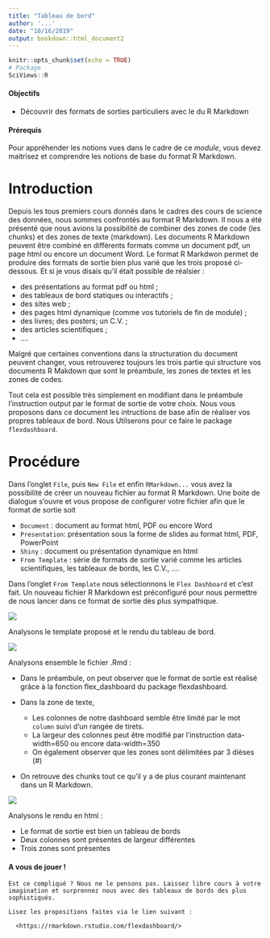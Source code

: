 ```yaml
---
title: "Tableau de bord"
author: '...'
date: "10/16/2019"
output: bookdown::html_document2
---
```


```r
knitr::opts_chunk$set(echo = TRUE)
# Package
SciViews::R
```

#### Objectifs {-}

- Découvrir des formats de sorties particuliers avec le du R Markdown

#### Prérequis {-} 

Pour appréhender les notions vues dans le cadre de ce *module*, vous devez maitrisez et comprendre les notions de base du format R Markdown.

# Introduction

Depuis les tous premiers cours donnés dans le cadres des cours de science des données, nous sommes confrontés au format R Markdown. Il nous a été présenté que nous avions la possibilité de combiner des zones de code (les chunks) et des zones de texte (markdown). Les documents R Markdown peuvent être combiné en différents formats comme un document pdf, un page html ou encore un document Word. Le format R Markdwon permet de produire des formats de sortie bien plus varié que les trois proposé ci-dessous. Et si je vous disais qu'il était possible de réalsier : 

- des présentations au format pdf ou html ;
- des tableaux de bord statiques ou interactifs ;
- des sites web ;
- des pages html dynamique (comme vos tutoriels de fin de module) ;
- des livres; des posters; un C.V. ; 
- des articles scientifiques ;
- ....

Malgré que certaines conventions dans la structuration du document peuvent changer, vous retrouverez toujours les trois partie qui structure vos documents R Makdown que sont le préambule, les zones de textes et les zones de codes.

Tout cela est possible très simplement en modifiant dans le préambule l'instruction output par le format de sortie de votre choix. Nous vous proposons dans ce document les intructions de base afin de réaliser vos propres tableaux de bord. Nous Utilserons pour ce faire le package `flexdashboard`. 

# Procédure

Dans l'onglet `File`, puis `New File` et enfin `RMarkdown...` vous avez la possibilité de créer un nouveau fichier au format R Markdown. Une boite de dialogue s'ouvre et vous propose de configurer votre fichier afin que le format de sortie soit 

- `Document` : document au format html, PDF ou encore Word
- `Presentation`: présentation sous la forme de slides au format html, PDF, PowerPoint
- `Shiny` : document ou présentation dynamique en html 
- `From Template` : série de formats de sortie varié comme les articles scientifiques, les tableaux de bords, les C.V., ....

Dans l'onglet `From Template` nous sélectionnons le `Flex Dashboard` et c'est fait. Un nouveau fichier R Markdown est préconfiguré pour nous permettre de nous lancer dans ce format de sortie dès plus sympathique. 

![](images/dashboard/dashboard0.gif) 

Analysons le template proposé et le rendu du tableau de bord.

![](images/dashboard/dashboard1.png) 

Analysons ensemble le fichier .Rmd :

- Dans le préambule, on peut observer que le format de sortie est réalisé grâce à la fonction flex_dashboard du package flexdashboard.

- Dans la zone de texte, 
    + Les colonnes de notre dashboard semble être limité par le mot `column` suivi d'un rangée de tirets.
    + La largeur des colonnes peut être modifié par l'instruction data-width=650 ou encore data-width=350 
    + On également observer que les zones sont délimitées par 3 dièses (#)

- On retrouve des chunks tout ce qu'il y a de plus courant maintenant dans un R Markdown.


![](images/dashboard/dashboard2.png)

Analysons le rendu en html :

- Le format de sortie est bien un tableau de bords
- Deux colonnes sont présentes de largeur différentes
- Trois zones sont présentes 

#### A vous de jouer ! {-}

```block2
Est ce compliqué ? Nous ne le pensons pas. Laissez libre cours à votre imagination et surprennez nous avec des tableaux de bords des plus sophistiqués.

Lisez les propositions faites via le lien suivant :

  <https://rmarkdown.rstudio.com/flexdashboard/>
```


